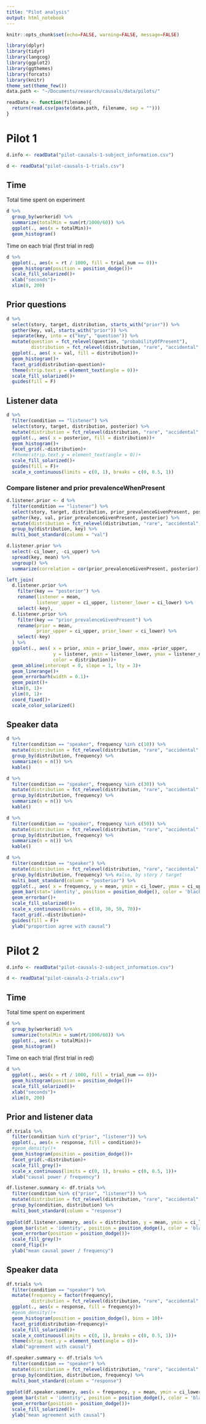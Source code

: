 ```yaml
---
title: "Pilot analysis"
output: html_notebook
---
```



```r
knitr::opts_chunk$set(echo=FALSE, warning=FALSE, message=FALSE)
```


```r
library(dplyr)
library(tidyr)
library(langcog)
library(ggplot2)
library(ggthemes)
library(forcats)
library(knitr)
theme_set(theme_few())
data.path <- "~/Documents/research/causals/data/pilots/"

readData <- function(filename){
  return(read.csv(paste(data.path, filename, sep = "")))
}
```

# Pilot 1

```r
d.info <- readData("pilot-causals-1-subject_information.csv")
```


```r
d <- readData("pilot-causals-1-trials.csv")
```

## Time

Total time spent on experiment

```r
d %>% 
  group_by(workerid) %>% 
  summarize(totalMin = sum(rt/1000/60)) %>%
  ggplot(., aes(x = totalMin))+
  geom_histogram()
```

Time on each trial (first trial in red)

```r
d %>%
  ggplot(., aes(x = rt / 1000, fill = trial_num == 0))+
  geom_histogram(position = position_dodge())+
  scale_fill_solarized()+
  xlab("seconds")+
  xlim(0, 200)
```

## Prior questions

```r
d %>% 
  select(story, target, distribution, starts_with("prior")) %>%
  gather(key, val, starts_with("prior")) %>%
  separate(key, into = c("key", "question")) %>%
  mutate(question = fct_relevel(question, "probabilityOfPresent"),
         distribution = fct_relevel(distribution, "rare", "accidental", "gendered", "female", "prevalent", "biological")) %>%
  ggplot(., aes( x = val, fill = distribution))+
  geom_histogram()+
  facet_grid(distribution~question)+
  theme(strip.text.y = element_text(angle = 0))+
  scale_fill_solarized()+
  guides(fill = F)
```

## Listener data

```r
d %>% 
  filter(condition == "listener") %>%
  select(story, target, distribution, posterior) %>%
  mutate(distribution = fct_relevel(distribution, "rare", "accidental", "gendered", "female", "prevalent", "biological")) %>%
  ggplot(., aes( x = posterior, fill = distribution))+
  geom_histogram()+
  facet_grid(.~distribution)+
  #theme(strip.text.y = element_text(angle = 0))+
  scale_fill_solarized()+
  guides(fill = F)+
  scale_x_continuous(limits = c(0, 1), breaks = c(0, 0.5, 1))
```



### Compare listener and prior prevalenceWhenPresent

```r
d.listener.prior <- d %>% 
  filter(condition == "listener") %>%
  select(story, target, distribution, prior_prevalenceGivenPresent, posterior) %>%
  gather(key, val, prior_prevalenceGivenPresent, posterior) %>%
  mutate(distribution = fct_relevel(distribution, "rare", "accidental", "gendered", "female", "prevalent", "biological")) %>%
  group_by(distribution, key) %>%
  multi_boot_standard(column = "val")

d.listener.prior %>%
  select(-ci_lower, -ci_upper) %>%
  spread(key, mean) %>%
  ungroup() %>%
  summarize(correlation = cor(prior_prevalenceGivenPresent, posterior))

left_join(
  d.listener.prior %>%
    filter(key == "posterior") %>%
    rename(listener = mean, 
           listener_upper = ci_upper, listener_lower = ci_lower) %>%
    select(-key),
  d.listener.prior %>%
    filter(key == "prior_prevalenceGivenPresent") %>%
    rename(prior = mean, 
           prior_upper = ci_upper, prior_lower = ci_lower) %>%
    select(-key)
  ) %>%
  ggplot(., aes( x = prior, xmin = prior_lower, xmax =prior_upper,
                 y = listener, ymin = listener_lower, ymax = listener_upper,
                 color = distribution))+
  geom_abline(intercept = 0, slope = 1, lty = 3)+
  geom_linerange()+
  geom_errorbarh(width = 0.1)+
  geom_point()+
  xlim(0, 1)+
  ylim(0, 1)+
  coord_fixed()+
  scale_color_solarized()
```

## Speaker data


```r
d %>% 
  filter(condition == "speaker", frequency %in% c(10)) %>%
  mutate(distribution = fct_relevel(distribution, "rare", "accidental", "gendered", "female", "prevalent", "biological")) %>%
  group_by(distribution, frequency) %>%
  summarize(n = n()) %>%
  kable()
```


```r
d %>% 
  filter(condition == "speaker", frequency %in% c(30)) %>%
  mutate(distribution = fct_relevel(distribution, "rare", "accidental", "gendered", "female", "prevalent", "biological")) %>%
  group_by(distribution, frequency) %>%
  summarize(n = n()) %>%
  kable()
```
```r
d %>% 
  filter(condition == "speaker", frequency %in% c(50)) %>%
  mutate(distribution = fct_relevel(distribution, "rare", "accidental", "gendered", "female", "prevalent", "biological")) %>%
  group_by(distribution, frequency) %>%
  summarize(n = n()) %>%
  kable()
```

```r
d %>% 
  filter(condition == "speaker") %>%
  mutate(distribution = fct_relevel(distribution, "rare", "accidental", "gendered", "female", "prevalent", "biological")) %>%
  group_by(distribution, frequency) %>% #also, by story / target
  multi_boot_standard(column = "posterior") %>%
  ggplot(., aes( x = frequency, y = mean, ymin = ci_lower, ymax = ci_upper, group = distribution, fill = distribution))+
  geom_bar(stat='identity', position = position_dodge(), color = 'black')+
  geom_errorbar()+
  scale_fill_solarized()+
  scale_x_continuous(breaks = c(10, 30, 50, 70))+
  facet_grid(.~distribution)+
  guides(fill = F)+
  ylab("proportion agree with causal")
```
# Pilot 2

```r
d.info <- readData("pilot-causals-2-subject_information.csv")
```


```r
d <- readData("pilot-causals-2-trials.csv")
```

## Time

Total time spent on experiment

```r
d %>% 
  group_by(workerid) %>% 
  summarize(totalMin = sum(rt/1000/60)) %>%
  ggplot(., aes(x = totalMin))+
  geom_histogram()
```

Time on each trial (first trial in red)

```r
d %>%
  ggplot(., aes(x = rt / 1000, fill = trial_num == 0))+
  geom_histogram(position = position_dodge())+
  scale_fill_solarized()+
  xlab("seconds")+
  xlim(0, 200)
```
## Prior and listener data

```r
df.trials %>%
  filter(condition %in% c("prior", "listener")) %>%
  ggplot(., aes(x = response, fill = condition))+
  #geom_density()+
  geom_histogram(position = position_dodge())+
  facet_grid(.~distribution)+
  scale_fill_grey()+
  scale_x_continuous(limits = c(0, 1), breaks = c(0, 0.5, 1))+
  xlab("causal power / frequency")
```

```r
df.listener.summary <- df.trials %>%
  filter(condition %in% c("prior", "listener")) %>%
  mutate(distribution = fct_relevel(distribution, "rare", "accidental", "gendered", "female", "prevalent", "biological")) %>%
  group_by(condition, distribution) %>%
  multi_boot_standard(column = "response")
  
ggplot(df.listener.summary, aes(x = distribution, y = mean, ymin = ci_lower, ymax = ci_upper, fill = condition)) + 
  geom_bar(stat = 'identity', position = position_dodge(), color = 'black')+
  geom_errorbar(position = position_dodge())+
  scale_fill_grey()+
  coord_flip()+
  ylab("mean causal power / frequency")
```

## Speaker data

```r
df.trials %>%
  filter(condition == "speaker") %>%
  mutate(frequency = factor(frequency),
         distribution = fct_relevel(distribution, "rare", "accidental", "gendered", "female", "prevalent", "biological")) %>%
  ggplot(., aes(x = response, fill = frequency))+
  #geom_density()+
  geom_histogram(position = position_dodge(), bins = 10)+
  facet_grid(distribution~frequency)+
  scale_fill_solarized()+
  scale_x_continuous(limits = c(0, 1), breaks = c(0, 0.5, 1))+
  theme(strip.text.y = element_text(angle = 0))+
  xlab("agreement with causal")
```

```r
df.speaker.summary <- df.trials %>%
  filter(condition == "speaker") %>%
  mutate(distribution = fct_relevel(distribution, "rare", "accidental", "gendered", "female", "prevalent", "biological")) %>%
  group_by(condition, distribution, frequency) %>%
  multi_boot_standard(column = "response")
  
ggplot(df.speaker.summary, aes(x = frequency, y = mean, ymin = ci_lower, ymax = ci_upper, fill = distribution)) + 
  geom_bar(stat = 'identity', position = position_dodge(), color = 'black')+
  geom_errorbar(position = position_dodge())+
  scale_fill_solarized()+
  ylab("mean agreement with causal")
```